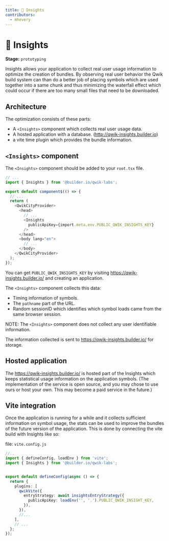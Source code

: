 ```yaml
---
title: 🧪 Insights
contributors:
  - mhevery
---
```


# 🧪 Insights 
**Stage:** `prototyping`

Insights allows your application to collect real user usage information to optimize the creation of bundles. By observing real user behavior the Qwik build system can than do a better job of placing symbols which are used together into a same chunk and thus minimizing the waterfall effect which could occur if there are too many small files that need to be downloaded.

## Architecture

The optimization consists of these parts:
- A `<Insights>` component which collects real user usage data.
- A hosted application with a database. (http://qwik-insights.builder.io)
- a vite time plugin which provides the bundle information.

## `<Insights>` component

The `<Insights>` component should be added to your `root.tsx` file.

```typescript
// ...
import { Insights } from '@builder.io/qwik-labs';

export default component$(() => {
  // ...
  return (
    <QwikCityProvider>
      <head>
        // ...
        <Insights
          publicApiKey={import.meta.env.PUBLIC_QWIK_INSIGHTS_KEY}
        />
      </head>
      <body lang="en">
        // ...
      </body>
    </QwikCityProvider>
  );
});
```

You can get `PUBLIC_QWIK_INSIGHTS_KEY` by visiting https://qwik-insights.builder.io/ and creating an application.

The `<Insights>` component collects this data:
- Timing information of symbols.
- The `pathname` part of the URL.
- Random sessionID which identifies which symbol loads came from the same browser session.

NOTE: The `<Insights>` component does not collect any user identifiable information.

The information collected is sent to https://qwik-insights.builder.io/ for storage. 

## Hosted application

The https://qwik-insights.builder.io/ is hosted part of the Insights which keeps statistical usage information on the application symbols. (The implementation of the service is open source, and you may chose to use ours or host your own. This may become a paid service in the future.)

## Vite integration

Once the application is running for a while and it collects sufficient information on symbol usage, the stats can be used to improve the bundles of the future version of the application. This is done by connecting the vite build with Insights like so:

file: `vite.config.js`
```typescript
//..
import { defineConfig, loadEnv } from 'vite';
import { Insights } from '@builder.io/qwik-labs';


export default defineConfig(async () => {
  return {
    plugins: [
      qwikVite({
        entryStrategy: await insightsEntryStrategy({
          publicApiKey: loadEnv('', '.').PUBLIC_QWIK_INSIGHT_KEY,
        }),
      }), 
      //...
    ],
    // ...
  };
});
```